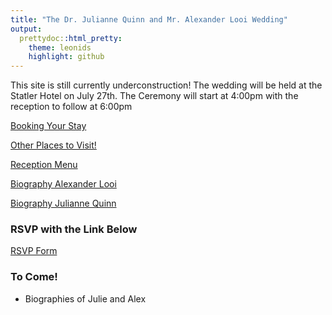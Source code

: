 ```yaml
---
title: "The Dr. Julianne Quinn and Mr. Alexander Looi Wedding"
output:
  prettydoc::html_pretty:
    theme: leonids
    highlight: github
---
```


This site is still currently underconstruction! 
The wedding will be held at the Statler Hotel on July 27th.
The Ceremony will start at 4:00pm with the reception to follow at 6:00pm

[Booking Your Stay](WeddingHotels.html)  

[Other Places to Visit!](OtherPlacestoVisit.html)

[Reception Menu](Menu.html)

[Biography Alexander Looi](AlexanderLooi.html)

[Biography Julianne Quinn](JulianneQuinn.html)

### RSVP with the Link Below
[RSVP Form](https://docs.google.com/forms/d/e/1FAIpQLSfVKBIurh6tgx1NoQBEIHvTNE2z0WUEf48MGI-Gfik3m6Y6QQ/viewform?usp=pp_url)

### To Come!

* Biographies of Julie and Alex

